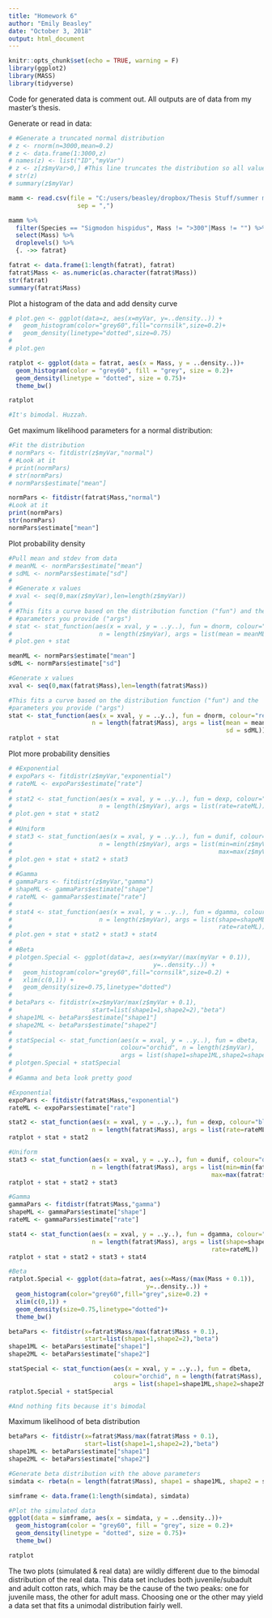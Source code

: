 ```yaml
---
title: "Homework 6"
author: "Emily Beasley"
date: "October 3, 2018"
output: html_document
---
```


```r
knitr::opts_chunk$set(echo = TRUE, warning = F)
library(ggplot2)
library(MASS)
library(tidyverse)
```
Code for generated data is comment out. All outputs are of data from my master's thesis.

Generate or read in data:
```r
# #Generate a truncated normal distribution
# z <- rnorm(n=3000,mean=0.2)
# z <- data.frame(1:3000,z)
# names(z) <- list("ID","myVar")
# z <- z[z$myVar>0,] #This line truncates the distribution so all values > 0
# str(z)
# summary(z$myVar)

mamm <- read.csv(file = "C:/users/beasley/dropbox/Thesis Stuff/summer mamm.csv",
                   sep = ",")

mamm %>%
  filter(Species == "Sigmodon hispidus", Mass != ">300"|Mass != "") %>%
  select(Mass) %>%
  droplevels() %>%
  {. ->> fatrat}

fatrat <- data.frame(1:length(fatrat), fatrat)
fatrat$Mass <- as.numeric(as.character(fatrat$Mass))
str(fatrat)
summary(fatrat$Mass)
```

Plot a histogram of the data and add density curve
```r
# plot.gen <- ggplot(data=z, aes(x=myVar, y=..density..)) +
#   geom_histogram(color="grey60",fill="cornsilk",size=0.2)+
#   geom_density(linetype="dotted",size=0.75)
# 
# plot.gen

ratplot <- ggplot(data = fatrat, aes(x = Mass, y = ..density..))+
  geom_histogram(color = "grey60", fill = "grey", size = 0.2)+
  geom_density(linetype = "dotted", size = 0.75)+
  theme_bw()

ratplot  

#It's bimodal. Huzzah.
```

Get maximum likelihood parameters for a normal distribution:
```r
#Fit the distribution
# normPars <- fitdistr(z$myVar,"normal")
# #Look at it
# print(normPars)
# str(normPars)
# normPars$estimate["mean"]

normPars <- fitdistr(fatrat$Mass,"normal")
#Look at it
print(normPars)
str(normPars)
normPars$estimate["mean"]
```

Plot probability density
```r
#Pull mean and stdev from data
# meanML <- normPars$estimate["mean"]
# sdML <- normPars$estimate["sd"]
# 
# #Generate x values
# xval <- seq(0,max(z$myVar),len=length(z$myVar))
# 
# #This fits a curve based on the distribution function ("fun") and the 
# #parameters you provide ("args")
# stat <- stat_function(aes(x = xval, y = ..y..), fun = dnorm, colour="red", 
#                        n = length(z$myVar), args = list(mean = meanML, sd = sdML))
# plot.gen + stat

meanML <- normPars$estimate["mean"]
sdML <- normPars$estimate["sd"]

#Generate x values
xval <- seq(0,max(fatrat$Mass),len=length(fatrat$Mass))

#This fits a curve based on the distribution function ("fun") and the 
#parameters you provide ("args")
stat <- stat_function(aes(x = xval, y = ..y..), fun = dnorm, colour="red", 
                       n = length(fatrat$Mass), args = list(mean = meanML, 
                                                            sd = sdML))
ratplot + stat
```

Plot more probability densities
```r
# #Exponential
# expoPars <- fitdistr(z$myVar,"exponential")
# rateML <- expoPars$estimate["rate"]
# 
# stat2 <- stat_function(aes(x = xval, y = ..y..), fun = dexp, colour="blue", 
#                        n = length(z$myVar), args = list(rate=rateML))
# plot.gen + stat + stat2
# 
# #Uniform
# stat3 <- stat_function(aes(x = xval, y = ..y..), fun = dunif, colour="darkgreen", 
#                        n = length(z$myVar), args = list(min=min(z$myVar), 
#                                                         max=max(z$myVar)))
# plot.gen + stat + stat2 + stat3
# 
# #Gamma
# gammaPars <- fitdistr(z$myVar,"gamma")
# shapeML <- gammaPars$estimate["shape"]
# rateML <- gammaPars$estimate["rate"]
# 
# stat4 <- stat_function(aes(x = xval, y = ..y..), fun = dgamma, colour="brown", 
#                        n = length(z$myVar), args = list(shape=shapeML,
#                                                         rate=rateML))
# plot.gen + stat + stat2 + stat3 + stat4
# 
# #Beta
# plotgen.Special <- ggplot(data=z, aes(x=myVar/(max(myVar + 0.1)), 
#                                       y=..density..)) +
#   geom_histogram(color="grey60",fill="cornsilk",size=0.2) + 
#   xlim(c(0,1)) +
#   geom_density(size=0.75,linetype="dotted")
# 
# betaPars <- fitdistr(x=z$myVar/max(z$myVar + 0.1),
#                      start=list(shape1=1,shape2=2),"beta")
# shape1ML <- betaPars$estimate["shape1"]
# shape2ML <- betaPars$estimate["shape2"]
# 
# statSpecial <- stat_function(aes(x = xval, y = ..y..), fun = dbeta, 
#                              colour="orchid", n = length(z$myVar), 
#                              args = list(shape1=shape1ML,shape2=shape2ML))
# plotgen.Special + statSpecial
# 
# #Gamma and beta look pretty good

#Exponential
expoPars <- fitdistr(fatrat$Mass,"exponential")
rateML <- expoPars$estimate["rate"]

stat2 <- stat_function(aes(x = xval, y = ..y..), fun = dexp, colour="blue", 
                       n = length(fatrat$Mass), args = list(rate=rateML))
ratplot + stat + stat2

#Uniform
stat3 <- stat_function(aes(x = xval, y = ..y..), fun = dunif, colour="darkgreen", 
                       n = length(fatrat$Mass), args = list(min=min(fatrat$Mass), 
                                                        max=max(fatrat$Mass)))
ratplot + stat + stat2 + stat3

#Gamma
gammaPars <- fitdistr(fatrat$Mass,"gamma")
shapeML <- gammaPars$estimate["shape"]
rateML <- gammaPars$estimate["rate"]

stat4 <- stat_function(aes(x = xval, y = ..y..), fun = dgamma, colour="brown", 
                       n = length(fatrat$Mass), args = list(shape=shapeML,
                                                        rate=rateML))
ratplot + stat + stat2 + stat3 + stat4

#Beta
ratplot.Special <- ggplot(data=fatrat, aes(x=Mass/(max(Mass + 0.1)), 
                                      y=..density..)) +
  geom_histogram(color="grey60",fill="grey",size=0.2) + 
  xlim(c(0,1)) +
  geom_density(size=0.75,linetype="dotted")+
  theme_bw()

betaPars <- fitdistr(x=fatrat$Mass/max(fatrat$Mass + 0.1),
                     start=list(shape1=1,shape2=2),"beta")
shape1ML <- betaPars$estimate["shape1"]
shape2ML <- betaPars$estimate["shape2"]

statSpecial <- stat_function(aes(x = xval, y = ..y..), fun = dbeta, 
                             colour="orchid", n = length(fatrat$Mass), 
                             args = list(shape1=shape1ML,shape2=shape2ML))
ratplot.Special + statSpecial

#And nothing fits because it's bimodal
```

Maximum likelihood of beta distribution
```r
betaPars <- fitdistr(x=fatrat$Mass/max(fatrat$Mass + 0.1),
                     start=list(shape1=1,shape2=2),"beta")
shape1ML <- betaPars$estimate["shape1"]
shape2ML <- betaPars$estimate["shape2"]

#Generate beta distribution with the above parameters
simdata <- rbeta(n = length(fatrat$Mass), shape1 = shape1ML, shape2 = shape2ML)

simframe <- data.frame(1:length(simdata), simdata)

#Plot the simulated data
ggplot(data = simframe, aes(x = simdata, y = ..density..))+
  geom_histogram(color = "grey60", fill = "grey", size = 0.2)+
  geom_density(linetype = "dotted", size = 0.75)+
  theme_bw()

ratplot
```

The two plots (simulated & real data) are wildly different due to the bimodal distribution of the real data. This data set includes both juvenile/subadult and adult cotton rats, which may be the cause of the two peaks: one for juvenile mass, the other for adult mass. Choosing one or the other may yield a data set that fits a unimodal distribution fairly well.